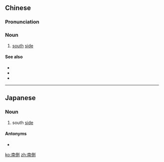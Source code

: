 {{also|南侧}}
==Chinese==
{{zh-forms|s=南侧}}

===Pronunciation===
{{zh-pron
|m=náncè
|c=naam4 zak1
|mn=lâm-chhek
|cat=n
}}

===Noun===
{{zh-noun}}

# [[south]] [[side]]

====See also====
* {{zh-l|北側}}
* {{zh-l|東側}}
* {{zh-l|西側}}

----

==Japanese==
{{ja-kanjitab|南|側}}

===Noun===
{{ja-noun|みなみがわ}}

# south [[side]]

====Antonyms====
* {{l|ja|北側}}

[[ko:南側]]
[[zh:南側]]